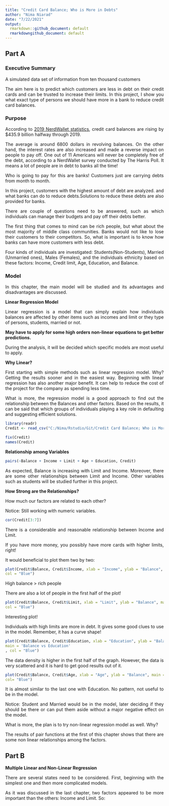 ```yaml
---
title: "Credit Card Balance; Who is More in Debts"
author: "Nima Niarad"
date: "7/22/2021"
output:
  rmarkdown::github_document: default
  rmarkdowngithub_document: default
---
```


<style> body {text-align: justify} </style> <!-- Justify text. -->

## Part A

### Executive Summary

A simulated data set of information from ten thousand customers


The aim here is to predict which customers are less in debt on their credit cards and can be trusted to increase their limits. In this project, I show you what exact type of persons we should have more in a bank to reduce credit card balances.


### Purpose

According to [2019 NerdWallet statistics](https://www.nerdwallet.com/blog/average-credit-card-debt-household/#foot), credit card balances are rising by $435.9 billion halfway through 2019.

The average is around 6800 dollars in revolving balances. On the other hand, the interest rates are also increased and made a reverse impact on people to pay off. One out of 11 Americans will never be completely free of the debt, according to a NerdWallet survey conducted by The Harris Poll. It means a lot of people are in debt to banks all the time! 

Who is going to pay for this are banks! Customers just are carrying debts from month to month.

In this project, customers with the highest amount of debt are analyzed. and what banks can do to reduce debts.Solutions to reduce these debts are also provided for banks. 

There are couple of questions need to be answered, such as which individuals can manage their budgets and pay off their debts better.

The first thing that comes to mind can be rich people, but what about the most majority of middle class communities. Banks would not like to lose their customers to their competitors. So, what is important is to know how banks can have more customers with less debt.

Four kinds of individuals are investigated: Students(Non-Students), Married (Unmarried ones), Males
(Females), and the individuals ethnicity based on these factors: Income, Credit limit, Age, Education, and
Balance.

### Model

In this chapter, the main model will be studied and its advantages and disadvantages are discussed.

**Linear Regression Model**

Linear regression is a model that can simply explain how individuals balances are affected by other items such as incomes and limit or they type of persons, students, married or not.

**May have to apply for some high orders non-linear equations to get better predictions.**

During the analysis, it will be decided which specific models are most useful to apply.

**Why Linear?**

First starting with simple methods such as linear regression model. Why? Getting the
results sooner and in the easiest way. Beginning with linear regression has also another major benefit. It can help
to reduce the cost of the project for the  company as spending less time.

What is more, the regression model is a good approach to find out the relationship between the Balances and other
factors. Based on the results, it can be said that which groups of individuals
playing a key role in defaulting and suggesting efficient solutions.


```r
library(readr)
Credit <- read_csv("C:/Nima/Rstudio/Git/Credit Card Balance; Who is More in Debts/Credit-Card-Balance--Who-is-More-in-Debts-/Credit.csv")

```

```r
fix(Credit)
names(Credit)
```

**Relationship among Variables**

```r
pairs(~Balance + Income + Limit + Age + Education, Credit)
```

As expected, Balance is increasing with Limit and Income. Moreover, there are some other relationships
between Limit and Income. Other variables such as students will be studied further in this project.

**How Strong are the Relationships?**

How much our factors are related to each other? 

Notice: Still working with numeric variables.

```r
cor(Credit[3:7])
```

There is a considerable and reasonable relationship between Income and Limit.

If you have more money, you possibly have more cards with higher limits, right! 

It would beneficial to plot them two by two:

```r
plot(Credit$Balance, Credit$Income, xlab = "Income", ylab = "Balance", main ='Balance vs Income',
col = "Blue")
```

High balance > rich people

There are also a lot of people in the first half of the plot!

```r
plot(Credit$Balance, Credit$Limit, xlab = "Limit", ylab = "Balance", main = 'Balance vs Limit',
col = "Blue")
```

Interesting plot! 

Individuals with high limits are more in debt. It gives some good clues to use
in the model. Remember, it has a curve shape! 

```r
plot(Credit$Balance, Credit$Education, xlab = "Education", ylab = "Balance",
main = 'Balance vs Education'
, col = "Blue")
```

The data density is higher in the first half of the graph. However, the data is very scattered and it is hard
to get good results out of it.

```r
plot(Credit$Balance, Credit$Age, xlab = "Age", ylab = "Balance", main = 'Balance vs Age' ,
col= "Blue")
```

It is almost similar to the last one with Education. No pattern, not useful to be in the model.

Notice: Student and Married would be in the model, later deciding if they should be there or can put them aside
without a major negative effect on the model.

What is more, the plan is to try non-linear regression model as well. Why? 

The results of pair functions at the first of this chapter shows that there are some non linear relationships among the factors. 


## Part B

**Multiple Linear and Non-Linear Regression**

There are several states need to be considered. First, beginning with the simplest one and then more complicated models.


As it was discussed in the last chapter, two factors appeared to be more important than the others: Income and
Limit. So: 





































